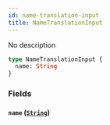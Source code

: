 ```yaml
---
id: name-translation-input
title: NameTranslationInput
---
```


No description

```graphql
type NameTranslationInput {
  name: String
}
```

### Fields

#### `name` ([`String`](/developer/api-reference/scalars/string.mdx))

